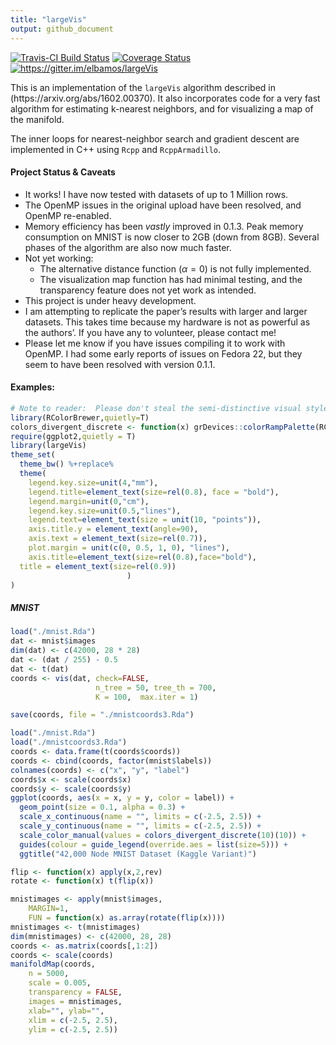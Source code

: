 ```yaml
---
title: "largeVis"
output: github_document
---
```


[![Travis-CI Build Status](https://travis-ci.org/elbamos/largeVis.svg?branch=master)](https://travis-ci.org/elbamos/largeVis) [![Coverage Status](https://img.shields.io/codecov/c/github/elbamos/largeVis/master.svg)](https://codecov.io/github/elbamos/largeVis?branch=master)[![https://gitter.im/elbamos/largeVis](https://badges.gitter.im/elbamos/largeVis.svg)](https://gitter.im/elbamos/largeVis?utm_source=badge&utm_medium=badge&utm_campaign=pr-badge&utm_content=badge)

This is an implementation of the `largeVis` algorithm described in (https://arxiv.org/abs/1602.00370).  It also incorporates code for a very fast algorithm for estimating k-nearest neighbors, and for visualizing a map of the manifold.

The inner loops for nearest-neighbor search and gradient descent are implemented in C++ using `Rcpp` and `RcppArmadillo`.

#### Project Status & Caveats
* It works!   I have now tested with datasets of up to 1 Million rows. 
* The OpenMP issues in the original upload have been resolved, and OpenMP re-enabled.
* Memory efficiency has been *vastly* improved in 0.1.3.  Peak memory consumption on MNIST is now closer to 2GB (down from 8GB). Several phases of the algorithm are also now much faster.
* Not yet working:
     + The alternative distance function ($\alpha = 0$) is not fully implemented.
     + The visualization map function has had minimal testing, and the transparency feature does not yet work as intended.
* This project is under heavy development.
* I am attempting to replicate the paper's results with larger and larger datasets.  This takes time because my hardware is not as powerful as the authors'.  If you have any to volunteer, please contact me!
* Please let me know if you have issues compiling it to work with OpenMP.  I had some early reports of issues on Fedora 22, but they seem to have been resolved with version 0.1.1.

#### Examples:
```r
# Note to reader:  Please don't steal the semi-distinctive visual style I spent several minutes creating for myself.
library(RColorBrewer,quietly=T)
colors_divergent_discrete <- function(x) grDevices::colorRampPalette(RColorBrewer::brewer.pal(x, "Spectral"))
require(ggplot2,quietly = T)
library(largeVis)
theme_set(
  theme_bw() %+replace%
  theme(
    legend.key.size=unit(4,"mm"),
    legend.title=element_text(size=rel(0.8), face = "bold"),
    legend.margin=unit(0,"cm"),
    legend.key.size=unit(0.5,"lines"),
    legend.text=element_text(size = unit(10, "points")),
    axis.title.y = element_text(angle=90),
    axis.text = element_text(size=rel(0.7)),
    plot.margin = unit(c(0, 0.5, 1, 0), "lines"),
    axis.title=element_text(size=rel(0.8),face="bold"),
  title = element_text(size=rel(0.9))
                          )
)

```

##### MNIST

```r
load("./mnist.Rda")
dat <- mnist$images
dim(dat) <- c(42000, 28 * 28)
dat <- (dat / 255) - 0.5
dat <- t(dat)
coords <- vis(dat, check=FALSE,
                   n_tree = 50, tree_th = 700,
                   K = 100,  max.iter = 1)
```
```r
save(coords, file = "./mnistcoords3.Rda")
```
```r
load("./mnist.Rda")
load("./mnistcoords3.Rda")
coords <- data.frame(t(coords$coords))
coords <- cbind(coords, factor(mnist$labels))
colnames(coords) <- c("x", "y", "label")
coords$x <- scale(coords$x)
coords$y <- scale(coords$y)
ggplot(coords, aes(x = x, y = y, color = label)) +
  geom_point(size = 0.1, alpha = 0.3) +
  scale_x_continuous(name = "", limits = c(-2.5, 2.5)) +
  scale_y_continuous(name = "", limits = c(-2.5, 2.5)) +
  scale_color_manual(values = colors_divergent_discrete(10)(10)) +
  guides(colour = guide_legend(override.aes = list(size=5))) +
  ggtitle("42,000 Node MNIST Dataset (Kaggle Variant)")
```

```r
flip <- function(x) apply(x,2,rev)
rotate <- function(x) t(flip(x))

mnistimages <- apply(mnist$images,
    MARGIN=1,
    FUN = function(x) as.array(rotate(flip(x))))
mnistimages <- t(mnistimages)
dim(mnistimages) <- c(42000, 28, 28)
coords <- as.matrix(coords[,1:2])
coords <- scale(coords)
manifoldMap(coords,
    n = 5000,
    scale = 0.005,
    transparency = FALSE,
    images = mnistimages,
    xlab="", ylab="",
    xlim = c(-2.5, 2.5), 
    ylim = c(-2.5, 2.5))
```
